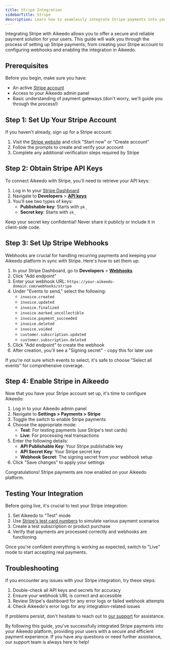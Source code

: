 ```yaml
---
title: Stripe Integration
sidebarTitle: Stripe
description: Learn how to seamlessly integrate Stripe payments into your Aikeedo platform, enabling secure and efficient transactions for your users.
---
```


Integrating Stripe with Aikeedo allows you to offer a secure and reliable payment solution for your users. This guide will walk you through the process of setting up Stripe payments, from creating your Stripe account to configuring webhooks and enabling the integration in Aikeedo.

## Prerequisites

Before you begin, make sure you have:

- An active [Stripe account](https://stripe.com/)
- Access to your Aikeedo admin panel
- Basic understanding of payment gateways (don't worry, we'll guide you through the process!)

## Step 1: Set Up Your Stripe Account

If you haven't already, sign up for a Stripe account:

1. Visit the [Stripe website](https://stripe.com/) and click "Start now" or "Create account"
2. Follow the prompts to create and verify your account
3. Complete any additional verification steps required by Stripe

## Step 2: Obtain Stripe API Keys

To connect Aikeedo with Stripe, you'll need to retrieve your API keys:

1. Log in to your [Stripe Dashboard](https://dashboard.stripe.com/)
2. Navigate to **Developers** > [**API keys**](https://dashboard.stripe.com/apikeys)
3. You'll see two types of keys:
   - **Publishable key**: Starts with `pk_`
   - **Secret key**: Starts with `sk_`

<Note>
  Keep your secret key confidential! Never share it publicly or include it in client-side code.
</Note>

## Step 3: Set Up Stripe Webhooks

Webhooks are crucial for handling recurring payments and keeping your Aikeedo platform in sync with Stripe. Here's how to set them up:

1. In your Stripe Dashboard, go to **Developers** > [**Webhooks**](https://dashboard.stripe.com/webhooks)
2. Click "Add endpoint"
3. Enter your webhook URL: `https://your-aikeedo-domain.com/webhooks/stripe`
4. Under "Events to send," select the following:
   - `invoice.created`
   - `invoice.updated`
   - `invoice.finalized`
   - `invoice.marked_uncollectible`
   - `invoice.payment_succeeded`
   - `invoice.deleted`
   - `invoice.voided`
   - `customer.subscription.updated`
   - `customer.subscription.deleted`
5. Click "Add endpoint" to create the webhook
6. After creation, you'll see a "Signing secret" - copy this for later use

<Tip>
  If you're not sure which events to select, it's safe to choose "Select all events" for comprehensive coverage.
</Tip>

## Step 4: Enable Stripe in Aikeedo

Now that you have your Stripe account set up, it's time to configure Aikeedo:

1. Log in to your Aikeedo admin panel
2. Navigate to **Settings > Payments > Stripe**
3. Toggle the switch to enable Stripe payments
4. Choose the appropriate mode:
   - **Test**: For testing payments (use Stripe's test cards)
   - **Live**: For processing real transactions
5. Enter the following details:
   - **API Publishable Key**: Your Stripe publishable key
   - **API Secret Key**: Your Stripe secret key
   - **Webhook Secret**: The signing secret from your webhook setup
6. Click "Save changes" to apply your settings

<Check>
  Congratulations! Stripe payments are now enabled on your Aikeedo platform.
</Check>

## Testing Your Integration

Before going live, it's crucial to test your Stripe integration:

1. Set Aikeedo to "Test" mode
2. Use [Stripe's test card numbers](https://stripe.com/docs/testing) to simulate various payment scenarios
3. Create a test subscription or product purchase
4. Verify that payments are processed correctly and webhooks are functioning

Once you're confident everything is working as expected, switch to "Live" mode to start accepting real payments.

## Troubleshooting

If you encounter any issues with your Stripe integration, try these steps:

1. Double-check all API keys and secrets for accuracy
2. Ensure your webhook URL is correct and accessible
3. Review Stripe's dashboard for any error logs or failed webhook attempts
4. Check Aikeedo's error logs for any integration-related issues

If problems persist, don't hesitate to reach out to [our support](mailto:support@aikeedo.com) for assistance.

By following this guide, you've successfully integrated Stripe payments into your Aikeedo platform, providing your users with a secure and efficient payment experience. If you have any questions or need further assistance, our support team is always here to help!
